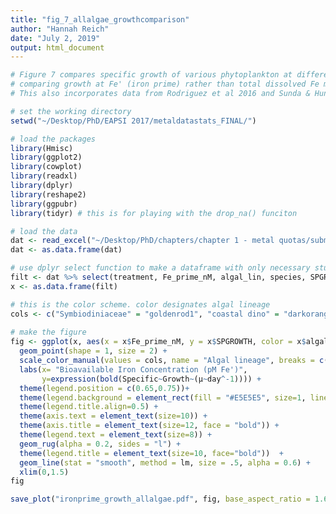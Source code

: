 ```yaml
---
title: "fig_7_allalgae_growthcomparison"
author: "Hannah Reich"
date: "July 2, 2019"
output: html_document
---
```


```r

# Figure 7 compares specific growth of various phytoplankton at different Fe'
# comparing growth at Fe' (iron prime) rather than total dissolved Fe makes studies comparable
# This also incorporates data from Rodriguez et al 2016 and Sunda & Huntsman 1995

# set the working directory
setwd("~/Desktop/PhD/EAPSI 2017/metaldatastats_FINAL/")

# load the packages
library(Hmisc)
library(ggplot2)
library(cowplot)
library(readxl)
library(dplyr)
library(reshape2)
library(ggpubr)
library(tidyr) # this is for playing with the drop_na() funciton

# load the data
dat <- read_excel("~/Desktop/PhD/chapters/chapter 1 - metal quotas/submission_data_code/fig_7_allalgae_growthcomparison_DATA.xlsx", sheet = "data")
dat <- as.data.frame(dat)

# use dplyr select function to make a dataframe with only necessary stuff
filt <- dat %>% select(treatment, Fe_prime_nM, algal_lin, species, SPGROWTH)
x <- as.data.frame(filt)

# this is the color scheme. color designates algal lineage
cols <- c("Symbiodiniaceae" = "goldenrod1", "coastal dino" = "darkorange1", "oceanic cocco" = "darkgreen", "coastal diatom" = "blue2", "oceanic diatom" = "chartreuse2")
  
# make the figure
fig <- ggplot(x, aes(x = x$Fe_prime_nM, y = x$SPGROWTH, color = x$algal_lin))+
  geom_point(shape = 1, size = 2) + 
  scale_color_manual(values = cols, name = "Algal lineage", breaks = c("Symbiodiniaceae", "coastal dino", "coastal diatom", "oceanic diatom", "oceanic cocco"),  labels =c("Symbiodiniaceae", "Coastal Dinoflagellates", "Coastal Diatoms", "Oceanic Diatoms", "Oceanic Coccolithophores")) +
  labs(x= "Bioavailable Iron Concentration (pM Fe')",
       y=expression(bold(Specific~Growth~(μ~day^-1)))) +
  theme(legend.position = c(0.65,0.75))+
  theme(legend.background = element_rect(fill = "#E5E5E5", size=1, linetype = "solid", colour = "black")) + 
  theme(legend.title.align=0.5) +
  theme(axis.text = element_text(size=10)) + 
  theme(axis.title = element_text(size=12, face = "bold")) +
  theme(legend.text = element_text(size=8)) + 
  geom_rug(alpha = 0.2, sides = "l") +
  theme(legend.title = element_text(size=10, face="bold"))  +
  geom_line(stat = "smooth", method = lm, size = .5, alpha = 0.6) +
  xlim(0,1.5)
fig

save_plot("ironprime_growth_allalgae.pdf", fig, base_aspect_ratio = 1.6)
```

